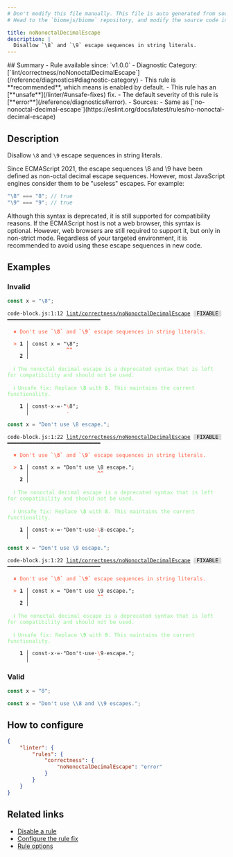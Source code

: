 ```yaml
---
# Don't modify this file manually. This file is auto generated from source, and you will lose your changes next time the website is built.
# Head to the `biomejs/biome` repository, and modify the source code in there.

title: noNonoctalDecimalEscape
description: |
  Disallow `\8` and `\9` escape sequences in string literals.
---
```


<Tabs>
<TabItem label="JavaScript (and super languages)" icon="seti:javascript">
## Summary
- Rule available since: `v1.0.0`
- Diagnostic Category: [`lint/correctness/noNonoctalDecimalEscape`](/reference/diagnostics#diagnostic-category)
- This rule is **recommended**, which means is enabled by default.
- This rule has an [**unsafe**](/linter/#unsafe-fixes) fix.
- The default severity of this rule is [**error**](/reference/diagnostics#error).
- Sources: 
  - Same as [`no-nonoctal-decimal-escape`](https://eslint.org/docs/latest/rules/no-nonoctal-decimal-escape)

## Description
Disallow `\8` and `\9` escape sequences in string literals.

Since ECMAScript 2021, the escape sequences \8 and \9 have been defined as non-octal decimal escape sequences.
However, most JavaScript engines consider them to be "useless" escapes. For example:

```js
"\8" === "8"; // true
"\9" === "9"; // true
```

Although this syntax is deprecated, it is still supported for compatibility reasons.
If the ECMAScript host is not a web browser, this syntax is optional.
However, web browsers are still required to support it, but only in non-strict mode.
Regardless of your targeted environment, it is recommended to avoid using these escape sequences in new code.

## Examples

### Invalid

```js
const x = "\8";
```

<pre class="language-text"><code class="language-text">code-block.js:1:12 <a href="https://biomejs.dev/linter/rules/no-nonoctal-decimal-escape">lint/correctness/noNonoctalDecimalEscape</a> <span style="color: #000; background-color: #ddd;"> FIXABLE </span> ━━━━━━━━━━━━━━━━━━━━━━━━━━━━━━<br /><br />  <strong><span style="color: Tomato;">✖</span></strong> <span style="color: Tomato;">Don't use </span><span style="color: Tomato;"><strong>`&#92;8`</strong></span><span style="color: Tomato;"> and </span><span style="color: Tomato;"><strong>`&#92;9`</strong></span><span style="color: Tomato;"> escape sequences in string literals.</span><br />  <br />  <strong><span style="color: Tomato;">&gt;</span></strong> <strong>1 │ </strong>const x = &quot;&#92;8&quot;;<br />   <strong>   │ </strong>           <strong><span style="color: Tomato;">^</span></strong><strong><span style="color: Tomato;">^</span></strong><br />    <strong>2 │ </strong><br />  <br />  <strong><span style="color: lightgreen;">ℹ</span></strong> <span style="color: lightgreen;">The nonoctal decimal escape is a deprecated syntax that is left for compatibility and should not be used.</span><br />  <br />  <strong><span style="color: lightgreen;">ℹ</span></strong> <span style="color: lightgreen;">Unsafe fix</span><span style="color: lightgreen;">: </span><span style="color: lightgreen;">Replace </span><span style="color: lightgreen;"><strong>&#92;8</strong></span><span style="color: lightgreen;"> with </span><span style="color: lightgreen;"><strong>8</strong></span><span style="color: lightgreen;">. This maintains the current functionality.</span><br />  <br />  <strong>  1 │ </strong>const<span style="opacity: 0.8;">·</span>x<span style="opacity: 0.8;">·</span>=<span style="opacity: 0.8;">·</span>&quot;<span style="color: Tomato;">&#92;</span>8&quot;;<br />  <strong>    │ </strong>           <span style="color: Tomato;">-</span>   <br /></code></pre>

```js
const x = "Don't use \8 escape.";
```

<pre class="language-text"><code class="language-text">code-block.js:1:22 <a href="https://biomejs.dev/linter/rules/no-nonoctal-decimal-escape">lint/correctness/noNonoctalDecimalEscape</a> <span style="color: #000; background-color: #ddd;"> FIXABLE </span> ━━━━━━━━━━━━━━━━━━━━━━━━━━━━━━<br /><br />  <strong><span style="color: Tomato;">✖</span></strong> <span style="color: Tomato;">Don't use </span><span style="color: Tomato;"><strong>`&#92;8`</strong></span><span style="color: Tomato;"> and </span><span style="color: Tomato;"><strong>`&#92;9`</strong></span><span style="color: Tomato;"> escape sequences in string literals.</span><br />  <br />  <strong><span style="color: Tomato;">&gt;</span></strong> <strong>1 │ </strong>const x = &quot;Don't use &#92;8 escape.&quot;;<br />   <strong>   │ </strong>                     <strong><span style="color: Tomato;">^</span></strong><strong><span style="color: Tomato;">^</span></strong><br />    <strong>2 │ </strong><br />  <br />  <strong><span style="color: lightgreen;">ℹ</span></strong> <span style="color: lightgreen;">The nonoctal decimal escape is a deprecated syntax that is left for compatibility and should not be used.</span><br />  <br />  <strong><span style="color: lightgreen;">ℹ</span></strong> <span style="color: lightgreen;">Unsafe fix</span><span style="color: lightgreen;">: </span><span style="color: lightgreen;">Replace </span><span style="color: lightgreen;"><strong>&#92;8</strong></span><span style="color: lightgreen;"> with </span><span style="color: lightgreen;"><strong>8</strong></span><span style="color: lightgreen;">. This maintains the current functionality.</span><br />  <br />  <strong>  1 │ </strong>const<span style="opacity: 0.8;">·</span>x<span style="opacity: 0.8;">·</span>=<span style="opacity: 0.8;">·</span>&quot;Don't<span style="opacity: 0.8;">·</span>use<span style="opacity: 0.8;">·</span><span style="color: Tomato;">&#92;</span>8<span style="opacity: 0.8;">·</span>escape.&quot;;<br />  <strong>    │ </strong>                     <span style="color: Tomato;">-</span>           <br /></code></pre>

```js
const x = "Don't use \9 escape.";
```

<pre class="language-text"><code class="language-text">code-block.js:1:22 <a href="https://biomejs.dev/linter/rules/no-nonoctal-decimal-escape">lint/correctness/noNonoctalDecimalEscape</a> <span style="color: #000; background-color: #ddd;"> FIXABLE </span> ━━━━━━━━━━━━━━━━━━━━━━━━━━━━━━<br /><br />  <strong><span style="color: Tomato;">✖</span></strong> <span style="color: Tomato;">Don't use </span><span style="color: Tomato;"><strong>`&#92;8`</strong></span><span style="color: Tomato;"> and </span><span style="color: Tomato;"><strong>`&#92;9`</strong></span><span style="color: Tomato;"> escape sequences in string literals.</span><br />  <br />  <strong><span style="color: Tomato;">&gt;</span></strong> <strong>1 │ </strong>const x = &quot;Don't use &#92;9 escape.&quot;;<br />   <strong>   │ </strong>                     <strong><span style="color: Tomato;">^</span></strong><strong><span style="color: Tomato;">^</span></strong><br />    <strong>2 │ </strong><br />  <br />  <strong><span style="color: lightgreen;">ℹ</span></strong> <span style="color: lightgreen;">The nonoctal decimal escape is a deprecated syntax that is left for compatibility and should not be used.</span><br />  <br />  <strong><span style="color: lightgreen;">ℹ</span></strong> <span style="color: lightgreen;">Unsafe fix</span><span style="color: lightgreen;">: </span><span style="color: lightgreen;">Replace </span><span style="color: lightgreen;"><strong>&#92;9</strong></span><span style="color: lightgreen;"> with </span><span style="color: lightgreen;"><strong>9</strong></span><span style="color: lightgreen;">. This maintains the current functionality.</span><br />  <br />  <strong>  1 │ </strong>const<span style="opacity: 0.8;">·</span>x<span style="opacity: 0.8;">·</span>=<span style="opacity: 0.8;">·</span>&quot;Don't<span style="opacity: 0.8;">·</span>use<span style="opacity: 0.8;">·</span><span style="color: Tomato;">&#92;</span>9<span style="opacity: 0.8;">·</span>escape.&quot;;<br />  <strong>    │ </strong>                     <span style="color: Tomato;">-</span>           <br /></code></pre>

### Valid

```js
const x = "8";
```

```js
const x = "Don't use \\8 and \\9 escapes.";
```

## How to configure
```json title="biome.json"
{
	"linter": {
		"rules": {
			"correctness": {
				"noNonoctalDecimalEscape": "error"
			}
		}
	}
}

```
## Related links

- [Disable a rule](/linter/#disable-a-lint-rule)
- [Configure the rule fix](/linter#configure-the-rule-fix)
- [Rule options](/linter/#rule-options)

</TabItem>
</Tabs>

